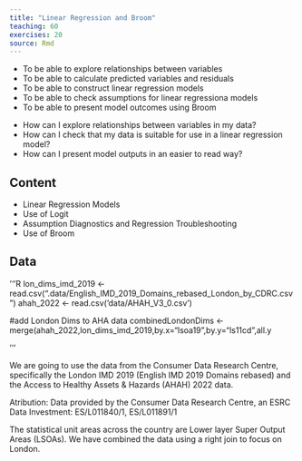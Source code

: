 ```yaml
---
title: "Linear Regression and Broom"
teaching: 60
exercises: 20
source: Rmd
---
```


::::::::::::::::::::::::::::::::::::::: objectives

- To be able to explore relationships between variables
- To be able to calculate predicted variables and residuals 
- To be able to construct linear regression models
- To be able to check assumptions for linear regressiona models
- To be able to present model outcomes using Broom

::::::::::::::::::::::::::::::::::::::::::::::::::

:::::::::::::::::::::::::::::::::::::::: questions

- How can I explore relationships between variables in my data?
- How can I check that my data is suitable for use in a linear regression model?
- How can I present model outputs in an easier to read way?

::::::::::::::::::::::::::::::::::::::::::::::::::

## Content

-   Linear Regression Models
-   Use of Logit
-   Assumption Diagnostics and Regression Troubleshooting 
-   Use of Broom

## Data

'''R
lon_dims_imd_2019 <- read.csv(".data/English_IMD_2019_Domains_rebased_London_by_CDRC.csv")
ahah_2022 <- read.csv('data/AHAH_V3_0.csv')

#add London Dims to AHA data
combinedLondonDims <- merge(ahah_2022,lon_dims_imd_2019,by.x="lsoa19",by.y="ls11cd",all.y

'''

We are going to use the data from the Consumer Data Research Centre, specifically the London IMD 2019 (English IMD 2019 Domains rebased) and the Access to Healthy Assets & Hazards (AHAH) 2022 data.

Atribution: Data provided by the Consumer Data Research Centre, an ESRC Data Investment: ES/L011840/1, ES/L011891/1 

The statistical unit areas across the country are Lower layer Super Output Areas (LSOAs). We have combined the data using a right join to focus on London.

